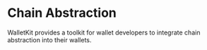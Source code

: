 # Chain Abstraction

WalletKit provides a toolkit for wallet developers to integrate chain abstraction into their wallets.

